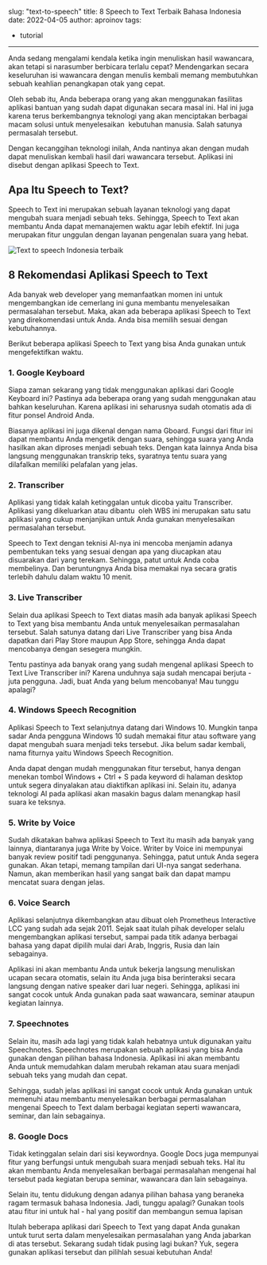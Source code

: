 slug: "text-to-speech"
title: 8 Speech to Text Terbaik Bahasa Indonesia
date: 2022-04-05
author: aproinov
tags:
  - tutorial
---

Anda sedang mengalami kendala ketika ingin menuliskan hasil wawancara, akan tetapi si narasumber berbicara terlalu cepat? Mendengarkan secara keseluruhan isi wawancara dengan menulis kembali memang membutuhkan sebuah keahlian penangkapan otak yang cepat.

Oleh sebab itu, Anda beberapa orang yang akan menggunakan fasilitas aplikasi bantuan yang sudah dapat digunakan secara masal ini. Hal ini juga karena terus berkembangnya teknologi yang akan menciptakan berbagai macam solusi untuk menyelesaikan  kebutuhan manusia. Salah satunya permasalah tersebut.

Dengan kecanggihan teknologi inilah, Anda nantinya akan dengan mudah dapat menuliskan kembali hasil dari wawancara tersebut. Aplikasi ini disebut dengan aplikasi Speech to Text.

## Apa Itu Speech to Text?
Speech to Text ini merupakan sebuah layanan teknologi yang dapat mengubah suara menjadi sebuah teks. Sehingga, Speech to Text akan membantu Anda dapat memanajemen waktu agar lebih efektif. Ini juga merupakan fitur unggulan dengan layanan pengenalan suara yang hebat.

![Text to speech Indonesia terbaik](/images/tts.jpg)

## 8 Rekomendasi Aplikasi Speech to Text
Ada banyak web developer yang memanfaatkan momen ini untuk mengembangkan ide cemerlang ini guna membantu menyelesaikan permasalahan tersebut. Maka, akan ada beberapa aplikasi Speech to Text yang direkomendasi untuk Anda. Anda bisa memilih sesuai dengan kebutuhannya.

Berikut beberapa aplikasi Speech to Text yang bisa Anda gunakan untuk mengefektifkan waktu.

### 1. Google Keyboard
Siapa zaman sekarang yang tidak menggunakan aplikasi dari Google Keyboard ini? Pastinya ada beberapa orang yang sudah menggunakan atau bahkan keseluruhan. Karena aplikasi ini seharusnya sudah otomatis ada di fitur ponsel Android Anda.

Biasanya aplikasi ini juga dikenal dengan nama Gboard. Fungsi dari fitur ini dapat membantu Anda mengetik dengan suara, sehingga suara yang Anda hasilkan akan diproses menjadi sebuah teks. Dengan kata lainnya Anda bisa langsung menggunakan transkrip teks, syaratnya tentu suara yang dilafalkan memiliki pelafalan yang jelas.

### 2. Transcriber
Aplikasi yang tidak kalah ketinggalan untuk dicoba yaitu Transcriber. Aplikasi yang dikeluarkan atau dibantu  oleh WBS ini merupakan satu satu aplikasi yang cukup menjanjikan untuk Anda gunakan menyelesaikan permasalahan tersebut.

Speech to Text dengan teknisi AI-nya ini mencoba menjamin adanya pembentukan teks yang sesuai dengan apa yang diucapkan atau disuarakan dari yang terekam. Sehingga, patut untuk Anda coba membelinya. Dan beruntungnya Anda bisa memakai nya secara gratis terlebih dahulu dalam waktu 10 menit.

### 3. Live Transcriber
Selain dua aplikasi Speech to Text diatas masih ada banyak aplikasi Speech to Text yang bisa membantu Anda untuk menyelesaikan permasalahan tersebut. Salah satunya datang dari Live Transcriber yang bisa Anda dapatkan dari Play Store maupun App Store, sehingga Anda dapat mencobanya dengan sesegera mungkin.

Tentu pastinya ada banyak orang yang sudah mengenal aplikasi Speech to Text Live Transcriber ini? Karena unduhnya saja sudah mencapai berjuta - juta pengguna. Jadi, buat Anda yang belum mencobanya! Mau tunggu apalagi?

### 4. Windows Speech Recognition
Aplikasi Speech to Text selanjutnya datang dari Windows 10. Mungkin tanpa sadar Anda pengguna Windows 10 sudah memakai fitur atau software yang dapat mengubah suara menjadi teks tersebut. Jika belum sadar kembali, nama fiturnya yaitu Windows Speech Recognition.

Anda dapat dengan mudah menggunakan fitur tersebut, hanya dengan menekan tombol Windows + Ctrl + S pada keyword di halaman desktop untuk segera dinyalakan atau diaktifkan aplikasi ini. Selain itu, adanya teknologi AI pada aplikasi akan masakin bagus dalam menangkap hasil suara ke teksnya.

### 5. Write by Voice
Sudah dikatakan bahwa aplikasi Speech to Text itu masih ada banyak yang lainnya, diantaranya juga Write by Voice. Writer by Voice ini mempunyai banyak review positif tadi penggunanya. Sehingga, patut untuk Anda segera gunakan. Akan tetapi, memang tampilan dari UI-nya sangat sederhana. Namun, akan memberikan hasil yang sangat baik dan dapat mampu mencatat suara dengan jelas.

### 6. Voice Search
Aplikasi selanjutnya dikembangkan atau dibuat oleh Prometheus Interactive LCC yang sudah ada sejak 2011. Sejak saat itulah pihak developer selalu mengembangkan aplikasi tersebut, sampai pada titik adanya berbagai bahasa yang dapat dipilih mulai dari Arab, Inggris, Rusia dan lain sebagainya.

Aplikasi ini akan membantu Anda untuk bekerja langsung menuliskan ucapan secara otomatis, selain itu Anda juga bisa berinteraksi secara langsung dengan native speaker dari luar negeri. Sehingga, aplikasi ini sangat cocok untuk Anda gunakan pada saat wawancara, seminar ataupun kegiatan lainnya.

### 7. Speechnotes
Selain itu, masih ada lagi yang tidak kalah hebatnya untuk digunakan yaitu Speechnotes. Speechnotes merupakan sebuah aplikasi yang bisa Anda gunakan dengan pilihan bahasa Indonesia. Aplikasi ini akan membantu Anda untuk memudahkan dalam merubah rekaman atau suara menjadi sebuah teks yang mudah dan cepat.

Sehingga, sudah jelas aplikasi ini sangat cocok untuk Anda gunakan untuk memenuhi atau membantu menyelesaikan berbagai permasalahan mengenai Speech to Text dalam berbagai kegiatan seperti wawancara, seminar, dan lain sebagainya.

### 8. Google Docs
Tidak ketinggalan selain dari sisi keywordnya. Google Docs juga mempunyai fitur yang berfungsi untuk mengubah suara menjadi sebuah teks. Hal itu akan membantu Anda menyelesaikan berbagai permasalahan mengenai hal tersebut pada kegiatan berupa seminar, wawancara dan lain sebagainya.

Selain itu, tentu didukung dengan adanya pilihan bahasa yang beraneka ragam termasuk bahasa Indonesia. Jadi, tunggu apalagi? Gunakan tools atau fitur ini untuk hal - hal yang positif dan membangun semua lapisan

Itulah beberapa aplikasi dari Speech to Text yang dapat Anda gunakan untuk turut serta dalam menyelesaikan permasalahan yang Anda jabarkan di atas tersebut. Sekarang sudah tidak pusing lagi bukan? Yuk, segera gunakan aplikasi tersebut dan pilihlah sesuai kebutuhan Anda!
